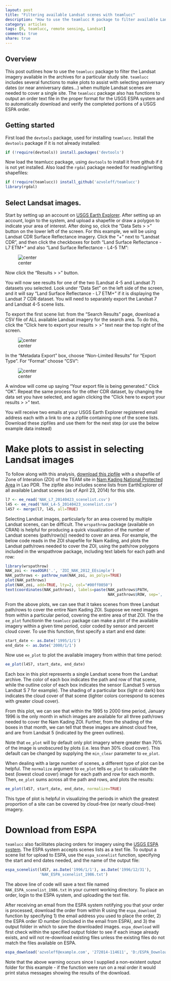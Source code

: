 ```yaml
---
layout: post
title: "Filtering available Landsat scenes with teamlucc"
description: "How to use the teamlucc R package to filter available Landsat scenes based on date, sensor, and percent cloud cover"
category: articles
tags: [R, teamlucc, remote sensing, Landsat]
comments: true
share: true
---
```


## Overview

This post outlines how to use the `teamlucc` package to filter the Landsat 
imagery available in the archives for a particular study site. `teamlucc` 
includes several functions to make plots to assist with selecting anniversary 
dates (or near anniversary dates...) when multiple Landsat scenes are needed to 
cover a single site. The `teamlucc` package also has functions to output an 
order text file in the proper format for the USGS ESPA system and to 
automatically download and verify the completed portions of a USGS ESPA order.

## Getting started

First load the `devtools` package, used for installing `teamlucc`. Install the 
`devtools` package if it is not already installed:

```r
if (!require(devtools)) install.packages('devtools')
```

Now load the teamlucc package, using `devtools` to install it from github if it 
is not yet installed. Also load the `rgdal` package needed for reading/writing 
shapefiles:

```r
if (!require(teamlucc)) install_github('azvoleff/teamlucc')
library(rgdal)
```

## Select Landsat images.

Start by setting up an account on [USGS Earth 
Explorer](http://earthexplorer.usgs.gov). After setting up an account, login to 
the system, and upload a shapefile or draw a polygon to indicate your area of 
interest. After doing so, click the "Data Sets > >" button on the lower left of 
the screen. For this example, we will be using Landsat CDR Surface Reflectance 
imagery. Click the "+" next to "Landsat CDR", and then click the checkboxes for 
both "Land Surface Reflectance - L7 ETM+" and also "Land Surface Reflectance - 
L4-5 TM":

![center](/content/2014-05-05-filtering-landsat-with-teamlucc/ee_cdr_checkboxes.png) 

Now click the "Results > >" button.

You will now see results for one of the two (Landsat 4-5 and Landsat 7) 
datasets you selected. Look under "Data Set" on the left side of the screen, 
and it will say "Land Surface Reflectance - L7 ETM+" if it is displaying the 
Landsat 7 CDR dataset. You will need to separately export the Landsat 7 and 
Landsat 4-5 scene lists.

To export the first scene list: from the "Search Results" page, download a CSV 
file of ALL available Landsat imagery for the search area. To do this, click 
the "Click here to export your results > >" text near the top right of the 
screen.

![center](/content/2014-05-05-filtering-landsat-with-teamlucc/ee_export_button.png) 

In the "Metadata Export" box, choose "Non-Limited Results" for "Export Type". 
For "Format" choose "CSV":

![center](/content/2014-05-05-filtering-landsat-with-teamlucc/ee_export_screen.png) 

A window will come up saying "Your export file is being generated." Click 
"OK". Repeat the same process for the other CDR dataset, by changing the data 
set you have selected, and again clicking the "Click here to export your 
results > >" text.


You will receive two emails at your USGS Earth Explorer registered email 
address each with a link to one a zipfile containing one of the scene lists. 
Download these zipfiles and use them for the next step (or use the below 
example data instead)

# Make plots to assist in selecting Landsat images

To follow along with this analysis, [download this 
zipfile](/content/2014-05-05-filtering-landsat-with-teamlucc/NAK_data.zip) 
with a shapefile of Zone of Interation (ZOI) of the TEAM site in [Nam Kading 
National Protected Area](http://www.teamnetwork.org/network/sites/nam-kading-0) 
in Lao PDR. The zipfile also includes scene lists from EarthExplorer of all 
available Landsat scenes (as of April 23, 2014) for this site.


```r
l7 <- ee_read('NAK_L7_20140423_scenelist.csv')
l45 <- ee_read('NAK_L4-5_20140423_scenelist.csv')
l457 <- merge(l7, l45, all=TRUE)
```

Selecting Landsat images, particularly for an area covered by multiple Landsat 
scenes, can be difficult. The `wrspathrow` package (available on CRAN) is 
helpful for producing a quick visualization of the number of Landsat scenes 
(path/row(s)) needed to cover an area. For example, the below code reads in the 
ZOI shapefile for Nam Kading, and plots the Landsat path/rows needed to cover 
the ZOI, using the path/row polygons included in the wrspathrow package, 
including text labels for each path and row:

```r
library(wrspathrow)
NAK_zoi <- readOGR('.', 'ZOI_NAK_2012_EEsimple')
NAK_pathrows <- pathrow_num(NAK_zoi, as_polys=TRUE)
plot(NAK_pathrows)
plot(NAK_zoi, add=TRUE, lty=2, col="#00ff0050")
text(coordinates(NAK_pathrows), labels=paste(NAK_pathrows$PATH, 
                                             NAK_pathrows$ROW, sep=', '))
```

From the above plots, we can see that it takes scenes from three Landsat 
path/rows to cover the entire Nam Kading ZOI. Suppose we need images from 
within a particular period, covering the entire area of that ZOI. The 
the `ee_plot` functionin the `teamlucc` package can make a plot of the 
available imagery within a given time period, color coded by sensor and percent 
cloud cover. To use this function, first specify a start and end date:

```r
start_date <- as.Date('1995/1/1')
end_date <- as.Date('2000/1/1')
```

Now use `ee_plot` to plot the available imagery from within that time period:

```r
ee_plot(l457, start_date, end_date)
```

Each box in this plot represents a single Landsat scene from the Landsat 
archive. The color of each box indicates the path and row of that scene, while 
the outline color of each box indicates the sensor (Landsat 5 versus Landsat S
7 for example). The shading of a particular box (light or dark) box indicates 
the cloud cover of that scene (lighter colors correspond to scenes with greater 
cloud cover).

From this plot, we can see that within the 1995 to 2000 time 
period, January 1996 is the only month in which images are available for all 
three path/rows needed to cover the Nam Kading ZOI. Further, from the shading 
of the boxes in that month, we can tell that these images are almost cloud 
free, and are from Landsat 5 (indicated by the green outlines).

Note that `ee_plot` will by default only plot imagery where greater than 70% of 
the image is unobscured by plots (i.e. less than 30% cloud cover). This default 
can be changed by supplying the `min_clear` parameter to `ee_plot`.

When dealing with a large number of scenes, a different type of plot can be 
helpful. The `normalize` argument to `ee_plot` tells `ee_plot` to calculate the 
best (lowest cloud cover) image for each path and row for each month. Then, 
`ee_plot` sums across all the path and rows, and plots the results:

```r
ee_plot(l457, start_date, end_date, normalize=TRUE)
```

This type of plot is helpful in visualizing the periods in which the greatest 
proportion of a site can be covered by cloud-free (or nearly cloud-free) 
imagery.

# Download from ESPA

`teamlucc` also facilitates placing orders for imagery using the [USGS ESPA 
system](https://espa.cr.usgs.gov). The ESPA system accepts scenes lists as a 
text file. To output a scene list for upload to ESPA, use the `espa_scenelist` 
function, specifying the start and end dates needed, and the name of the output 
file:

```r
espa_scenelist(l457, as.Date('1996/1/1'), as.Date('1996/12/31'), 
               'NAK_ESPA_scenelist_1986.txt')
```

The above line of code will save a text file named 
`NAK_ESPA_scenelist_1986.txt` in your current working directory. To place an 
order, login to the ESPA system, and uploading the text file.

After receiving an email from the ESPA system notifying you that your order is 
processed, download the order from within R using the `espa_download` function 
by specifying 1) the email address you used to place the order, 2) the ESPA 
order ID number (included in the email from ESPA), and 3) the output folder in 
which to save the downloaded images. `espa_download` will first check within 
the specified output folder to see if each image already exists, and will not 
re-download existing files unless the existing files do not match the files 
available on ESPA.

```r
espa_download('azvoleff@example.com', '272014-114611', 'D:/ESPA_Downloads')
```

Note that the above warning occurs since I supplied a non-existent output 
folder for this example - if the function were run on a real order it would 
print status messages showing the results of the download.
